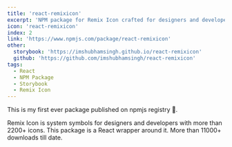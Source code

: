 ```yaml
---
title: 'react-remixicon'
excerpt: 'NPM package for Remix Icon crafted for designers and developers'
icon: 'react-remixicon'
index: 2
link: 'https://www.npmjs.com/package/react-remixicon'
other:
  storybook: 'https://imshubhamsingh.github.io/react-remixicon'
  github: 'https://github.com/imshubhamsingh/react-remixicon'
tags:
  - React
  - NPM Package
  - Storybook
  - Remix Icon
---
```


This is my first ever package published on npmjs registry 🎉. 

Remix Icon is system symbols for designers and developers with more than 2200+ icons. 
This package is a React wrapper around it. More than 11000+ downloads till date.
